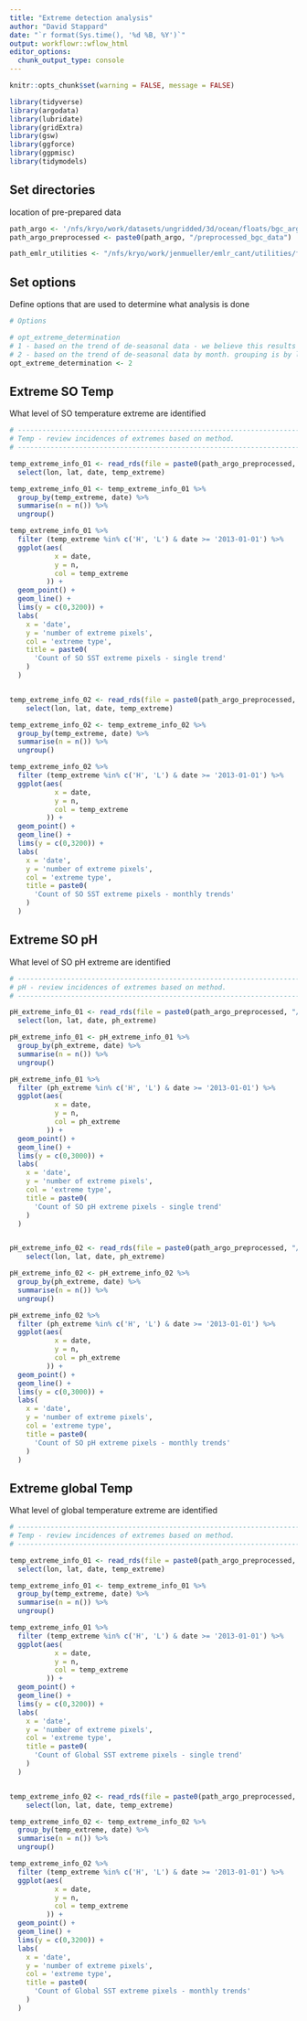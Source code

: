 ```yaml
---
title: "Extreme detection analysis"
author: "David Stappard"
date: "`r format(Sys.time(), '%d %B, %Y')`"
output: workflowr::wflow_html
editor_options:
  chunk_output_type: console
---
```


```r

knitr::opts_chunk$set(warning = FALSE, message = FALSE)

```

```r

library(tidyverse)
library(argodata)
library(lubridate)
library(gridExtra)
library(gsw)
library(ggforce)
library(ggpmisc)
library(tidymodels)

```

## Set directories

location of pre-prepared data

```r

path_argo <- '/nfs/kryo/work/datasets/ungridded/3d/ocean/floats/bgc_argo'
path_argo_preprocessed <- paste0(path_argo, "/preprocessed_bgc_data")

path_emlr_utilities <- "/nfs/kryo/work/jenmueller/emlr_cant/utilities/files/"

```

## Set options

Define options that are used to determine what analysis is done

```r

# Options

# opt_extreme_determination
# 1 - based on the trend of de-seasonal data - we believe this results in more summer extremes where variation tend to be greater.
# 2 - based on the trend of de-seasonal data by month. grouping is by lat, lon and month.
opt_extreme_determination <- 2


```

## Extreme SO Temp

What level of SO temperature extreme are identified

```r

# -------------------------------------------------------------------------------------------------------------
# Temp - review incidences of extremes based on method.
# -------------------------------------------------------------------------------------------------------------

temp_extreme_info_01 <- read_rds(file = paste0(path_argo_preprocessed, "/OceanSODA_SST_anomaly_field_01.rds")) %>%
  select(lon, lat, date, temp_extreme)

temp_extreme_info_01 <- temp_extreme_info_01 %>%
  group_by(temp_extreme, date) %>%
  summarise(n = n()) %>%
  ungroup()

temp_extreme_info_01 %>%
  filter (temp_extreme %in% c('H', 'L') & date >= '2013-01-01') %>%
  ggplot(aes(
           x = date,
           y = n,
           col = temp_extreme
         )) +
  geom_point() +
  geom_line() +
  lims(y = c(0,3200)) +
  labs(
    x = 'date',
    y = 'number of extreme pixels',
    col = 'extreme type',
    title = paste0(
      'Count of SO SST extreme pixels - single trend'
    )
  )


temp_extreme_info_02 <- read_rds(file = paste0(path_argo_preprocessed, "/OceanSODA_SST_anomaly_field_02.rds")) %>%
    select(lon, lat, date, temp_extreme)

temp_extreme_info_02 <- temp_extreme_info_02 %>%
  group_by(temp_extreme, date) %>%
  summarise(n = n()) %>%
  ungroup()

temp_extreme_info_02 %>%
  filter (temp_extreme %in% c('H', 'L') & date >= '2013-01-01') %>%
  ggplot(aes(
           x = date,
           y = n,
           col = temp_extreme
         )) +
  geom_point() +
  geom_line() +
  lims(y = c(0,3200)) +
  labs(
    x = 'date',
    y = 'number of extreme pixels',
    col = 'extreme type',
    title = paste0(
      'Count of SO SST extreme pixels - monthly trends'
    )
  )

```

## Extreme SO pH

What level of SO pH extreme are identified

```r

# -------------------------------------------------------------------------------------------------------------
# pH - review incidences of extremes based on method.
# -------------------------------------------------------------------------------------------------------------

pH_extreme_info_01 <- read_rds(file = paste0(path_argo_preprocessed, "/OceanSODA_pH_anomaly_field_01.rds")) %>%
  select(lon, lat, date, ph_extreme)

pH_extreme_info_01 <- pH_extreme_info_01 %>%
  group_by(ph_extreme, date) %>%
  summarise(n = n()) %>%
  ungroup()

pH_extreme_info_01 %>%
  filter (ph_extreme %in% c('H', 'L') & date >= '2013-01-01') %>%
  ggplot(aes(
           x = date,
           y = n,
           col = ph_extreme
         )) +
  geom_point() +
  geom_line() +
  lims(y = c(0,3000)) +
  labs(
    x = 'date',
    y = 'number of extreme pixels',
    col = 'extreme type',
    title = paste0(
      'Count of SO pH extreme pixels - single trend'
    )
  )


pH_extreme_info_02 <- read_rds(file = paste0(path_argo_preprocessed, "/OceanSODA_pH_anomaly_field_02.rds")) %>%
    select(lon, lat, date, ph_extreme)

pH_extreme_info_02 <- pH_extreme_info_02 %>%
  group_by(ph_extreme, date) %>%
  summarise(n = n()) %>%
  ungroup()

pH_extreme_info_02 %>%
  filter (ph_extreme %in% c('H', 'L') & date >= '2013-01-01') %>%
  ggplot(aes(
           x = date,
           y = n,
           col = ph_extreme
         )) +
  geom_point() +
  geom_line() +
  lims(y = c(0,3000)) +
  labs(
    x = 'date',
    y = 'number of extreme pixels',
    col = 'extreme type',
    title = paste0(
      'Count of SO pH extreme pixels - monthly trends'
    )
  )

```


## Extreme global Temp

What level of global temperature extreme are identified

```r

# -------------------------------------------------------------------------------------------------------------
# Temp - review incidences of extremes based on method.
# -------------------------------------------------------------------------------------------------------------

temp_extreme_info_01 <- read_rds(file = paste0(path_argo_preprocessed, "/OceanSODA_global_SST_anomaly_field_01.rds")) %>%
  select(lon, lat, date, temp_extreme)

temp_extreme_info_01 <- temp_extreme_info_01 %>%
  group_by(temp_extreme, date) %>%
  summarise(n = n()) %>%
  ungroup()

temp_extreme_info_01 %>%
  filter (temp_extreme %in% c('H', 'L') & date >= '2013-01-01') %>%
  ggplot(aes(
           x = date,
           y = n,
           col = temp_extreme
         )) +
  geom_point() +
  geom_line() +
  lims(y = c(0,3200)) +
  labs(
    x = 'date',
    y = 'number of extreme pixels',
    col = 'extreme type',
    title = paste0(
      'Count of Global SST extreme pixels - single trend'
    )
  )


temp_extreme_info_02 <- read_rds(file = paste0(path_argo_preprocessed, "/OceanSODA_global_SST_anomaly_field_02.rds")) %>%
    select(lon, lat, date, temp_extreme)

temp_extreme_info_02 <- temp_extreme_info_02 %>%
  group_by(temp_extreme, date) %>%
  summarise(n = n()) %>%
  ungroup()

temp_extreme_info_02 %>%
  filter (temp_extreme %in% c('H', 'L') & date >= '2013-01-01') %>%
  ggplot(aes(
           x = date,
           y = n,
           col = temp_extreme
         )) +
  geom_point() +
  geom_line() +
  lims(y = c(0,3200)) +
  labs(
    x = 'date',
    y = 'number of extreme pixels',
    col = 'extreme type',
    title = paste0(
      'Count of Global SST extreme pixels - monthly trends'
    )
  )

```
